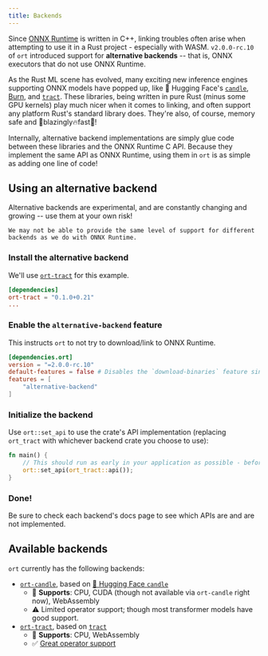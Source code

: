 ```yaml
---
title: Backends
---
```



Since [ONNX Runtime](https://onnxruntime.ai/) is written in C++, linking troubles often arise when attempting to use it in a Rust project - especially with WASM. `v2.0.0-rc.10` of `ort` introduced support for **alternative backends** -- that is, ONNX executors that do not use ONNX Runtime.

As the Rust ML scene has evolved, many exciting new inference engines supporting ONNX models have popped up, like 🤗 Hugging Face's [`candle`](https://github.com/huggingface/candle), [Burn](https://github.com/tracel-ai/burn), and [`tract`](https://github.com/sonos/tract). These libraries, being written in pure Rust (minus some GPU kernels) play much nicer when it comes to linking, and often support any platform Rust's standard library does. They're also, of course, memory safe and 🦀blazingly🔥fast🚀!

Internally, alternative backend implementations are simply glue code between these libraries and the ONNX Runtime C API. Because they implement the same API as ONNX Runtime, using them in `ort` is as simple as adding one line of code!

## Using an alternative backend

<Callout type='warning'>
    Alternative backends are experimental, and are constantly changing and growing -- use them at your own risk!

    We may not be able to provide the same level of support for different backends as we do with ONNX Runtime.
</Callout>

<Steps>

### Install the alternative backend
We'll use [`ort-tract`](/backends/tract) for this example.

```toml filename="Cargo.toml"
[dependencies]
ort-tract = "0.1.0+0.21"
...
```

### Enable the `alternative-backend` feature
This instructs `ort` to not try to download/link to ONNX Runtime.

```toml filename="Cargo.toml"
[dependencies.ort]
version = "=2.0.0-rc.10"
default-features = false # Disables the `download-binaries` feature since we don't need it
features = [
    "alternative-backend"
]
```

### Initialize the backend
Use `ort::set_api` to use the crate's API implementation (replacing `ort_tract` with whichever backend crate you choose to use):

```rs
fn main() {
    // This should run as early in your application as possible - before you ever use `ort`!
    ort::set_api(ort_tract::api());
}
```

### Done!
<Callout type='info'>
    Be sure to check each backend's docs page to see which APIs are and are not implemented.
</Callout>

</Steps>

## Available backends
`ort` currently has the following backends:

- [`ort-candle`](/backends/candle), based on [🤗 Hugging Face `candle`](https://github.com/huggingface/candle)
    - 🔷 **Supports**: CPU, CUDA (though not available via `ort-candle` right now), WebAssembly
    - ⚠️ Limited operator support; though most transformer models have good support.
- [`ort-tract`](/backends/tract), based on [`tract`](https://github.com/sonos/tract)
    - 🔷 **Supports**: CPU, WebAssembly
    - ✅ [Great operator support](https://github.com/sonos/tract?tab=readme-ov-file#onnx)
